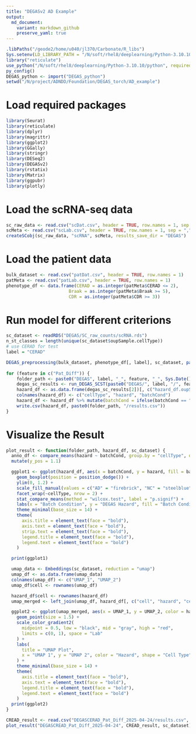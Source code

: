 ```yaml
---
title: "DEGASv2 AD Example"
output:
  md_document:
    variant: markdown_github
    preserve_yaml: true
---
```


```r
.libPaths("/geode2/home/u040/jl370/Carbonate/R_libs")
Sys.setenv(LD_LIBRARY_PATH = "/N/soft/rhel8/deeplearning/Python-3.10.10/lib:$LD_LIBRARY_PATH")
library("reticulate")
use_python("/N/soft/rhel8/deeplearning/Python-3.10.10/python", required = TRUE)
py_config()
DEGAS_python <- import("DEGAS_python")
setwd("/N/project/ADNDD/Foundation/DEGAS_torch/AD_example")
```

# Load required packages

```r
library(Seurat)
library(reticulate)
library(dplyr)
library(magrittr)
library(ggplot2)
library(GGally)
library(stringr)
library(DESeq2)
library(DEGASv2)
library(rstatix)
library(Matrix)
library(ggpubr)
library(plotly)
```

# Load the scRNA-seq data

```r
sc_raw_data <- read.csv("scDat.csv", header = TRUE, row.names = 1, sep = ",")
scMeta <- read.csv("scLab.csv", header = TRUE, row.names = 1, sep = ",")
createSCobj(sc_raw_data, "scRNA", scMeta, results_save_dir = "DEGAS")
```

# Load the patient data

```r
bulk_dataset <- read.csv("patDat.csv", header = TRUE, row.names = 1)
patMeta <- read.csv("patLab.csv", header = TRUE, row.names = 1)
phenotype_df <- data.frame(CERAD = as.integer(patMeta$CERAD <= 2), 
                        Braak = as.integer(patMeta$Braak >= 5),
                        CDR = as.integer(patMeta$CDR >= 3))
```

# Run model for different criterions
```r
sc_dataset <- readRDS("DEGAS/SC_raw_counts/scRNA.rds")
n_st_classes = length(unique(sc_dataset$oupSample.cellType))
# use CERAD for test
label = "CERAD"

DEGAS_preprocessing(bulk_dataset, phenotype_df[, label], sc_dataset, paste0("DEGAS/", label), st_lab_list = sc_dataset@meta.data$oupSample.cellType, model_type = "categorical", diff_expr_files = c("DEGAS/SC_raw_counts/sc_diff_expr.csv"))
  
for (feature in c("Pat_Diff")) {
    folder_path <- paste0("DEGAS", label, "_", feature, "_", Sys.Date())
    degas_sc_results <- run_DEGAS_SCST(paste0("DEGAS/", label, "/", feature, ".RData"), "ClassClass", "Grubman_MSBB", "cross_entropy", "Wasserstein", folder_path, tot_seeds = 10)
    hazard_df <- as.data.frame(degas_sc_results[2])[, c("hazard_df.oupSample.cellType", "hazard_df.hazard", "hazard_df.oupSample.batchCond")]
    colnames(hazard_df) <- c("cellType", "hazard", "batchCond")
    hazard_df <- hazard_df %>% mutate(batchCond = ifelse(batchCond == "AD", "AD", ifelse(batchCond == "ct", "NC", batchCond)))
    write.csv(hazard_df, paste0(folder_path, "/results.csv"))
}
```

# Visualize the Result

```r
plot_result <- function(folder_path, hazard_df, sc_dataset) {
  anno_df <- compare_means(hazard ~ batchCond, group.by = "cellType", data = hazard_df) %>%
  mutate(y_pos = 1.1)

  ggplot1 <- ggplot(hazard_df, aes(x = batchCond, y = hazard, fill = batchCond)) + 
    geom_boxplot(position = position_dodge()) + 
    ylim(0, 1.2) + 
    scale_fill_manual(values = c("AD" = "firebrick", "NC" = "steelblue")) + 
    facet_wrap(~cellType, nrow = 2) + 
    stat_compare_means(method = "wilcox.test", label = "p.signif") +
    labs(x = "Batch Condition", y = "DEGAS Hazard", fill = "Batch Condition") + 
    theme_minimal(base_size = 14) +
    theme(
      axis.title = element_text(face = "bold"),
      axis.text = element_text(face = "bold"),
      strip.text = element_text(face = "bold"),
      legend.title = element_text(face = "bold"),
      legend.text = element_text(face = "bold")
    )

  print(ggplot1)

  umap_data <- Embeddings(sc_dataset, reduction = "umap")
  umap_df <- as.data.frame(umap_data)
  colnames(umap_df) <- c("UMAP_1", "UMAP_2")
  umap_df$cell <- rownames(umap_df)

  hazard_df$cell <- rownames(hazard_df)
  umap_merged <- left_join(umap_df, hazard_df[, c("cell", "hazard", "cellType")], by = "cell")

  ggplot2 <- ggplot(umap_merged, aes(x = UMAP_1, y = UMAP_2, color = hazard, shape = cellType)) +
    geom_point(size = 1.5) +
    scale_color_gradient2(
      midpoint = 0.5, low = "black", mid = "gray", high = "red",
      limits = c(0, 1), space = "Lab"
    ) +
    labs(
      title = "UMAP Plot",
      x = "UMAP 1", y = "UMAP 2", color = "Hazard", shape = "Cell Type"
    ) +
    theme_minimal(base_size = 14) +
    theme(
      axis.title = element_text(face = "bold"),
      axis.text = element_text(face = "bold"),
      legend.title = element_text(face = "bold"),
      legend.text = element_text(face = "bold")
    )
  print(ggplot2)
}
```

```r
CREAD_result <- read.csv("DEGASCERAD_Pat_Diff_2025-04-24/results.csv", row.names = 1)
plot_result("DEGASCREAD_Pat_Diff_2025-04-24", CREAD_result, sc_dataset)
```

